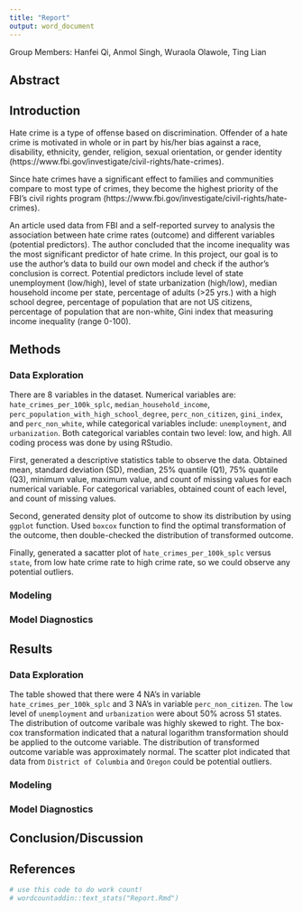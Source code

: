 ```yaml
---
title: "Report"
output: word_document
---
```

Group Members: Hanfei Qi, Anmol Singh, Wuraola Olawole, Ting Lian

## Abstract


## Introduction
Hate crime is a type of offense based on discrimination. Offender of a hate crime is motivated in whole or in part by his/her bias against a race, disability, ethnicity, gender, religion, sexual orientation, or gender identity (https://www.fbi.gov/investigate/civil-rights/hate-crimes).
  
Since hate crimes have a significant effect to families and communities compare to most type of crimes, they become the highest priority of the FBI's civil rights program (https://www.fbi.gov/investigate/civil-rights/hate-crimes). 
  
An article used data from FBI and a self-reported survey to analysis the association between hate crime rates (outcome) and different variables (potential predictors). The author concluded that the income inequality was the most significant predictor of hate crime. In this project, our goal is to use the author's data to build our own model and check if the author's conclusion is correct. Potential predictors include level of state unemployment (low/high), level of state urbanization (high/low), median household income per state, percentage of adults (>25 yrs.) with a high school degree, percentage of population that are not US citizens, percentage of population that are non-white, Gini index that measuring income inequality (range 0-100).

## Methods
### Data Exploration
There are 8 variables in the dataset. Numerical variables are: `hate_crimes_per_100k_splc`, `median_household_income`, `perc_population_with_high_school_degree`, `perc_non_citizen`, `gini_index`, and `perc_non_white`, while categorical variables include: `unemployment`, and `urbanization`. Both categorical variables contain two level: low, and high. All coding process was done by using RStudio.

First, generated a descriptive statistics table to observe the data. Obtained mean, standard deviation (SD), median, 25% quantile (Q1), 75% quantile (Q3), minimum value, maximum value, and count of missing values for each numerical variable. For categorical variables, obtained count of each level, and count of missing values.

Second, generated density plot of outcome to show its distribution by using `ggplot` function. Used `boxcox` function to find the optimal transformation of the outcome, then double-checked the distribution of transformed outcome.

Finally, generated a sacatter plot of `hate_crimes_per_100k_splc` versus `state`, from low hate crime rate to high crime rate, so we could observe any potential outliers.

### Modeling

### Model Diagnostics


## Results
### Data Exploration
The table showed that there were 4 NA’s in variable `hate_crimes_per_100k_splc` and 3 NA’s in variable `perc_non_citizen`. The `low` level of `unemployment` and `urbanization` were about 50% across 51 states. The distribution of outcome varibale was highly skewed to right. The box-cox transformation indicated that a natural logarithm transformation should be applied to the outcome variable. The distribution of transformed outcome variable was approximately normal. The scatter plot indicated that data from `District of Columbia` and `Oregon` could be potential outliers.

### Modeling

### Model Diagnostics


## Conclusion/Discussion


## References




```r
# use this code to do work count!
# wordcountaddin::text_stats("Report.Rmd")
```

